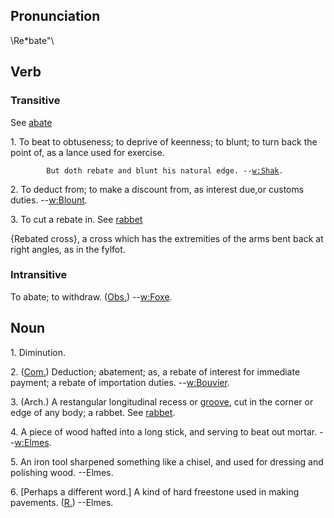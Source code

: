 ==Pronunciation==
\Re*bate"\

==Verb==
===Transitive===
See [[abate]]

1. To beat to obtuseness; to deprive of keenness; to blunt; to turn back the point of, as a lance used for exercise.

         But doth rebate and blunt his natural edge. --[[w:Shak]].

2. To deduct from; to make a discount from, as interest due,or customs duties. --[[w:Blount]].

3. To cut a rebate in. See [[rabbet]]

{Rebated cross}, a cross which has the extremities of the arms bent back at right angles, as in the fylfot.

===Intransitive===
To abate; to withdraw. ([[Obs.]]) --[[w:Foxe]].

==Noun==

1. Diminution.

2. ([[Com.]]) Deduction; abatement; as, a rebate of interest for immediate payment; a rebate of importation duties. --[[w:Bouvier]].

3. (Arch.) A restangular longitudinal recess or [[groove]], cut in the corner or edge of any body; a rabbet. See [[rabbet]].

4. A piece of wood hafted into a long stick, and serving to beat out mortar. --[[w:Elmes]].

5. An iron tool sharpened something like a chisel, and used for dressing and polishing wood. --Elmes.

6. [Perhaps a different word.] A kind of hard freestone used in making pavements. ([[R.]]) --Elmes.